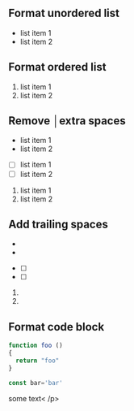 ## Format unordered list

- list item 1
- list item 2

## Format ordered list

1. list item 1
2. list item 2

## Remove │extra spaces

- list item 1
- list item 2

- [ ] list item 1
- [ ] list item 2

1.  list item 1
2.  list item 2

## Add trailing spaces

- 
- 

- [ ] 
- [ ] 

1. 
2. 

## Format code block

```javascript
function foo ()
{
  return "foo"
}

const bar='bar'
```

<div>
<p
>some text<
/p>
</div>
